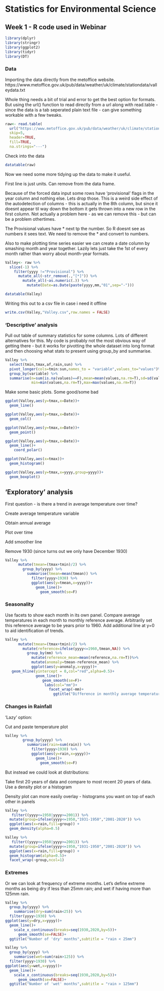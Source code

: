 # Statistics for Environmental Science

## Week 1 - R code used in Webinar 


```r
library(dplyr)
library(stringr)
library(ggplot2)
library(tidyr)
library(DT)
```

### Data

Importing the data directly from the metoffice website.
https://www.metoffice.gov.uk/pub/data/weather/uk/climate/stationdata/valleydata.txt

Whole thing needs a bit of trial and error to get the best option for formats. But using the url() function to read directly from a url along with read.table - since the data is a tab seperated plain text file - can give something workable with a few tweaks.

```r
raw<- read.table(
  url("https://www.metoffice.gov.uk/pub/data/weather/uk/climate/stationdata/valleydata.txt"),
  skip=5,
  header=TRUE,
  fill=TRUE,
  na.strings="---")
```

Check into the data
```r
datatable(raw)
```

Now we need some more tidying up the data to make it useful.

First line is just units. Can remove from the data frame.

Because of the forced data input some rows have 'provisional' flags in the year column and nothing else. Lets drop those. This is a weird side effect of the autodetection of columns - this is actually in the 8th column, but since it doesnt appear til way down the bottom it gets thrown into a new row in the first column. Not actually a problem here - as we can remove this - but can be a problem othertimes. 

The Provisional values have * next tp the number. So R doesnt see as numbers it sees text. We need to remove the * and convert to numbers.

Also to make plotting time series easier we can create a date column by smashing month and year together. Lazily lets just take the 1st of every month rather than worry about month-year formats.

```r

Valley<- raw %>%
  slice(-1) %>%
    filter(yyyy !="Provisional") %>%
      mutate_all(~str_remove(.,"[*]")) %>%
        mutate_all(~as.numeric(.)) %>%
          mutate(Date=as.Date(paste(yyyy,mm,"01",sep="-")))
```

```r
datatable(Valley)
```
Writing this out to a csv file in case i need it offline

```r
write.csv(Valley,"Valley.csv",row.names = FALSE)
```


### 'Descriptive' analysis

Pull out table of summary statistics for some columns. Lots of different alternatives for this. My code is probably not the most obvious way of getting there - but it works for pivotting the whole dataset into long format and then choosing what stats to present using group_by and summarise.

```r
Valley %>% 
  select(tmin,tmax,af,rain,sun) %>%
  pivot_longer(cols=tmin:sun,names_to = "variable",values_to="values")%>%
  group_by(variable) %>%
  summarise(n=sum(is.na(values)==F),mean=mean(values,na.rm=T),sd=sd(values,na.rm=T),median=median(values,na.rm=T),
            min=min(values,na.rm=T),max=max(values,na.rm=T)) 
```

Make some basic plots. Some good/some bad

```r

ggplot(Valley,aes(y=tmax,x=Date))+
  geom_line()

```


```r

ggplot(Valley,aes(y=tmax,x=Date))+
  geom_col()

```


```r

ggplot(Valley,aes(y=tmax,x=Date))+
  geom_point()

```

```r

ggplot(Valley,aes(y=tmax,x=Date))+
  geom_line()+
    coord_polar()

```

```r

ggplot(Valley,aes(x=tmax))+
  geom_histogram()

```

```r

ggplot(Valley,aes(y=tmax,x=yyyy,group=yyyy))+
  geom_boxplot()

```


## 'Exploratory' analysis


First question - is there a trend in average temperature over time?

Create average temperature variable

Obtain annual average

Plot over time

Add smoother line

Remove 1930 (since turns out we only have December 1930)

```r
Valley %>%
      mutate(tmean=(tmax+tmin)/2) %>%
        group_by(yyyy) %>%
          summarise(tmean=mean(tmean)) %>%
            filter(yyyy>1930) %>%
            ggplot(aes(y=tmean,x=yyyy))+
              geom_line()+
                geom_smooth(se=F)

```

### Seasonality

Use facets to show each month in its own panel.
Compare average temperatures in each month to monthly reference average. Arbitrarily set this reference average to be years prior to 1960.
Add additional line at y=0 to aid identification of trends.


```r
Valley %>%
      mutate(tmean=(tmax+tmin)/2) %>%
        mutate(reference=ifelse(yyyy<=1960,tmean,NA)) %>%
          group_by(mm) %>%
            mutate(reference_mean=mean(reference,na.rm=T))%>%
            mutate(anomaly=tmean-reference_mean) %>%
            ggplot(aes(y=anomaly,x=yyyy))+
   geom_hline(yintercept = 0,col="red",alpha=0.5)+
              geom_line()+
                 geom_smooth(se=F)+
                  labs(col="mm")+
                    facet_wrap(~mm)+
                      ggtitle("Difference in monthly average temperatures compared to period 1931-1960")

```
### Changes in Rainfall

'Lazy' option:

Cut and paste temperature plot

```r
Valley %>%
        group_by(yyyy) %>%
          summarise(rain=sum(rain)) %>%
            filter(yyyy>1930) %>%
            ggplot(aes(y=rain,x=yyyy))+
              geom_line()+
                geom_smooth(se=F)

```
But instead we could look at distributions:

Take first 20 years of data and compare to most recent 20 years of data.
Use a density plot or a histogram

Density plot can more easily overlay - histograms you want on top of each other in panels

```r
Valley %>%
   filter((yyyy<=1950|yyyy>=2001)) %>%
  mutate(group=ifelse(yyyy<=1950,"1931-1950","2001-2020")) %>%
  ggplot(aes(x=rain,fill=group)) +
  geom_density(alpha=0.5)

```

```r

Valley %>%
   filter((yyyy<=1950|yyyy>=2001)) %>%
  mutate(group=ifelse(yyyy<=1950,"1931-1950","2001-2020")) %>%
  ggplot(aes(x=rain,fill=group)) +
  geom_histogram(alpha=0.5)+
  facet_wrap(~group,ncol=1)
```


### Extremes

Or we can look at frequency of extreme months. Let's define extreme months as being dry if less than 25mm rain; and wet if having more than 125mm rain.

```r
Valley %>%
  group_by(yyyy) %>%
    summarise(dry=sum(rain<25)) %>%
  filter(yyyy>1930) %>%
ggplot(aes(y=dry,x=yyyy))+
  geom_line()+
    scale_x_continuous(breaks=seq(1930,2020,by=5))+
      geom_smooth(se=FALSE)+
  ggtitle("Number of 'dry' months",subtitle = "rain < 25mm")
```

```r
Valley %>%
  group_by(yyyy) %>%
    summarise(wet=sum(rain>125)) %>%
  filter(yyyy>1930) %>%
ggplot(aes(y=wet,x=yyyy))+
  geom_line()+
    scale_x_continuous(breaks=seq(1930,2020,by=5))+
      geom_smooth(se=FALSE)+
  ggtitle("Number of 'wet' months",subtitle = "rain > 125mm")
```



